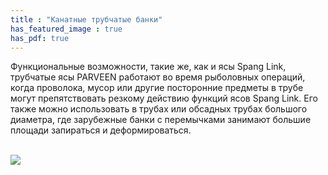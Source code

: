 ```yaml
---
title : "Канатные трубчатые банки"
has_featured_image : true
has_pdf: true
---
```


Функциональные возможности, такие же, как и ясы Spang Link, трубчатые ясы PARVEEN работают во время рыболовных операций, когда проволока, мусор или другие посторонние предметы в трубе могут препятствовать резкому действию функций ясов Spang Link. Его также можно использовать в трубах или обсадных трубах большого диаметра, где зарубежные банки с перемычками занимают большие площади запираться и деформироваться.

<br />
<Image src={image} />